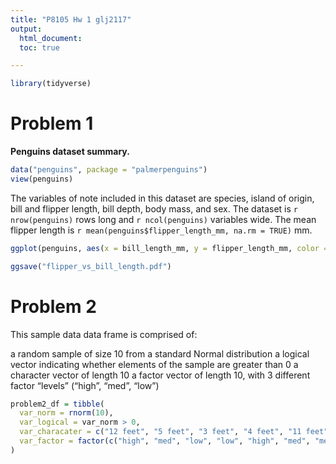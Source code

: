 ```yaml
---
title: "P8105 Hw 1 glj2117"
output: 
  html_document:
  toc: true

---
```


```r
library(tidyverse)
```

# Problem 1

**Penguins dataset summary.**


```r
data("penguins", package = "palmerpenguins")
view(penguins)

```
The variables of note included in this dataset are species, island of origin, bill and flipper length, bill depth, body mass, and sex. The dataset is `r nrow(penguins)` rows long and `r ncol(penguins)` variables wide. The mean flipper length is `r mean(penguins$flipper_length_mm, na.rm = TRUE)` mm. 

```r

ggplot(penguins, aes(x = bill_length_mm, y = flipper_length_mm, color = species)) + geom_point()

ggsave("flipper_vs_bill_length.pdf")

```
# Problem 2
This sample data data frame is comprised of:

a random sample of size 10 from a standard Normal distribution
a logical vector indicating whether elements of the sample are greater than 0
a character vector of length 10
a factor vector of length 10, with 3 different factor “levels” ("high", "med", "low")

```r

problem2_df = tibble(
  var_norm = rnorm(10),
  var_logical = var_norm > 0,
  var_characater = c("12 feet", "5 feet", "3 feet", "4 feet", "11 feet", "8 feet", "7 feet", "2 feet", "9 feet", "15 feet"),
  var_factor = factor(c("high", "med", "low", "low", "high", "med", "med", "low", "high", "high"))
)
```

```r

```

```r
  

```

